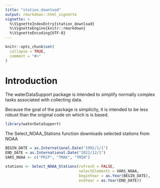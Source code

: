 ```yaml
---
title: "station_download"
output: rmarkdown::html_vignette
vignette: >
  %\VignetteIndexEntry{station_download}
  %\VignetteEngine{knitr::rmarkdown}
  %\VignetteEncoding{UTF-8}
---
```


```r
knitr::opts_chunk$set(
  collapse = TRUE,
  comment = "#>"
)
```

# Introduction

The waterDataSupport package is intended to simplify normally complex tasks
associated with collecting data.

Because the goal of the package is simplicity, it is intended to be less robust
than the original code on which is is based.


```r
library(waterDataSupport)
```

The Select_NOAA_Stations function downloads selected stations from NOAA


```r

BEGIN_DATE = as.International.Date("1992/1/1")
END_DATE = as.International.Date("2022/12/1")
VARS_NOAA <- c("PRCP", "TMAX", "TMIN")

stations <- Select_NOAA_Stations(refresh = FALSE,
                                 selectElements = VARS_NOAA,
                                 beginYear = as.Year(BEGIN_DATE),
                                 endYear = as.Year(END_DATE))
```









```r

```
